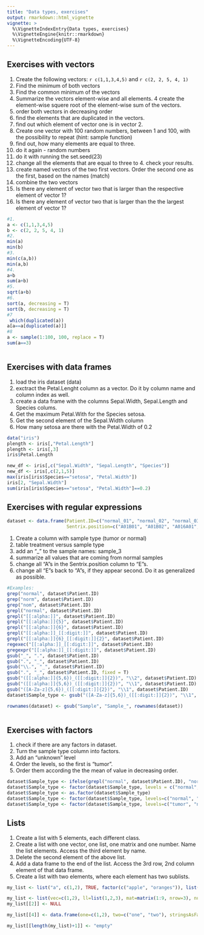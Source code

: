 ```yaml
---
title: "Data types, exercises"
output: rmarkdown::html_vignette
vignette: >
  %\VignetteIndexEntry{Data types, exercises}
  %\VignetteEngine{knitr::rmarkdown}
  %\VignetteEncoding{UTF-8}
---
```


## Exercises with vectors

1. Create the following vectors: `r c(1,1,3,4,5)` and `r c(2, 2, 5, 4, 1)` 
2. Find the minimum of both vectors
3. Find the common minimum of the vectors
3. Summarize the vectors element-wise and all elements. 
4  create the element-wise squere root of the element-wise sum of the vectors.
5. order both vectors in decreasing order
6. find the elements that are duplicated in the vectors.
7. find out which element of vector one is in vector 2. 
8. Create one vector with 100 random numbers, between 1 and 100, with the possibility to repeat  (hint: sample function)
9. find out, how many elements are equal to three. 
10. do it again - random numbers
11. do it with running the set.seed(23)
12. change all the elements that are equal to three to 4. check your results. 
13. create named vectors of the two first vectors. Order the second one as the first, based on the names (match)
14. combine the two vectors
15. Is there any element of vector two that is larger than the respective element of vector 1?
16. Is there any element of vector two that is larger than the the largest element of vector 1?

```r

#1.
a <- c(1,1,3,4,5)
b <- c(2, 2, 5, 4, 1)
#2.
min(a)
min(b)
#3.
min(c(a,b))
min(a,b)
#4.
a+b
sum(a+b)
#5.
sqrt(a+b)
#6. 
sort(a, decreasing = T)
sort(b, decreasing = T)
#7
 which(duplicated(a))
a[a==a[duplicated(a)]]
#8
a <- sample(1:100, 100, replace = T)
sum(a==3)



```

## Exercises with data frames

1. load the iris dataset (data)
2. exctract the Petal.Lenght column as a vector. Do it by column name and column index as well. 
3. create a data frame with the columns Sepal.Width, Sepal.Length and Species colums. 
4. Get the maximum Petal.With for the Species setosa. 
5. Get the second element of the Sepal.Width column
5. How many setosa are there with the Petal.Width of 0.2

```r
data("iris")
plength <- iris[,"Petal.Length"]
plength <- iris[,3]
iris$Petal.Length

new_df <- iris[,c("Sepal.Width", "Sepal.Length", "Species")]
new_df <- iris[,c(2,1,5)]
max(iris[iris$Species=="setosa", "Petal.Width"])
iris[2, "Sepal.Width"]
sum(iris[iris$Species=="setosa", "Petal.Width"]==0.2)
```

## Exercises with regular expressions

```r
dataset <- data.frame(Patient.ID=c("normal_01", "normal_02", "normal_03", "tumor_01", "tumor_02", "tumor_02"), 
                      Sentrix.position=c("A01B01", "A01B02", "A016A01", "B02A02", "C01D02", "C02C01"), Treatment=c("Treated", "Treated", "Not treated", "Treated", "Treated", "Not treated"), value=c(3.25, 3.67, 4.26, 6.24, 5.78, 7.32), row.names = c("Sample1", "Sample2", "Sample3", "Sample4", "Sample5", "Sample6"))
```

1. Create a column with sample type (tumor or normal)
2. table treatment versus sample type
3. add an "_" to the sample names: sample_3
4. summarize all values that are coming from normal samples
5. change all "A"s in the Sentrix.position column to "E"s. 
6. change all "E"s back to "A"s, if they appear second. Do it as generalized as possible.

```r
#Examples:
grep("normal", dataset$Patient.ID)
grep("norm", dataset$Patient.ID)
grep("nom", dataset$Patient.ID)
grepl("normal", dataset$Patient.ID)
grepl("[[:alpha:]]", dataset$Patient.ID)
grepl("[[:alpha:]]{5}", dataset$Patient.ID)
grepl("[[:alpha:]]{6}", dataset$Patient.ID)
grepl("[[:alpha:]]_[[:digit:]]", dataset$Patient.ID)
grepl("[[:alpha:]]{6}_[[:digit:]]{2}", dataset$Patient.ID)
regexec("[[:alpha:]]_[[:digit:]]", dataset$Patient.ID)
gregexpr("[[:alpha:]]_[[:digit:]]", dataset$Patient.ID)
gsub("_", ".", dataset$Patient.ID)
gsub(".", "_", dataset$Patient.ID)
gsub("\\.", "_", dataset$Patient.ID)
gsub(".", "_", dataset$Patient.ID, fixed = T)
gsub("([[:alpha:]]{5,6})_([[:digit:]]{2})", "\\2", dataset$Patient.ID)
gsub("([[:alpha:]]{5,6})_([[:digit:]]{2})", "\\1", dataset$Patient.ID)
gsub("([A-Za-z]{5,6})_([[:digit:]]{2})", "\\1", dataset$Patient.ID)
dataset$Sample_type <- gsub("([A-Za-z]{5,6})_([[:digit:]]{2})", "\\1", dataset$Patient.ID)

rownames(dataset) <- gsub("Sample", "Sample_", rownames(dataset))



```

## Exercises with factors

1. check if there are any factors in dataset. 
2. Turn the sample type column into factors. 
3. Add an "unknown" level
4. Order the levels, so the first is "tumor".
5. Order them according the the mean of value in decreasing order. 

```r
dataset$Sample_type <- ifelse(grepl("normal", dataset$Patient.ID), "normal", "tumor")
dataset$Sample_type <- factor(dataset$Sample_type, levels = c("normal", "tumor"))
dataset$Sample_type <- as.factor(dataset$Sample_type)
dataset$Sample_type <- factor(dataset$Sample_type, levels=c("normal", "tumor", "unknown"))
dataset$Sample_type <- factor(dataset$Sample_type, levels=c("tumor", "normal", "unknown"))
```

## Lists

1. Create a list with 5 elements, each different class. 
2. Create a list with one vector, one list, one matrix and one number. Name the list elements. Access the third element by name.
3. Delete the second element of the above list.
4. Add a data frame to the end of the list. Access the 3rd row, 2nd column element of that data frame. 
5. Create a list with two elements, where each element has two sublists. 

```r
my_list <- list("a", c(1,2), TRUE, factor(c("apple", "oranges")), list(1,2))

my_list <- list(vec=c(1,2), ll=list(1,2,3), mat=matrix(1:9, nrow=3), num=3)
my_list[[2]] <- NULL

my_list[[4]] <- data.frame(one=c(1,2), two=c("one", "two"), stringsAsFactors = F)

my_list[[length(my_list)+1]] <- "empty"

```



